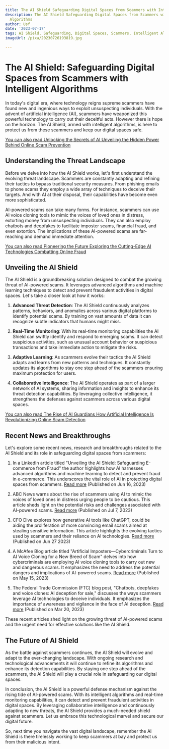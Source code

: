 ```yaml
---
title: The AI Shield Safeguarding Digital Spaces from Scammers with Intelligent Algorithms
description: The AI Shield Safeguarding Digital Spaces from Scammers with Intelligent
  Algorithms
author: Usf
date: '2023-07-17'
tags: AI Shield, Safeguarding, Digital Spaces, Scammers, Intelligent Algorithms
imageUrl: /pixa/20230726193819.jpg

---
```

# The AI Shield: Safeguarding Digital Spaces from Scammers with Intelligent Algorithms

In  today's digital era, where technology  reigns supreme scammers have found new and ingenious ways to exploit unsuspecting individuals. With the advent of artificial intelligence (AI), scammers have weaponized this powerful technology to carry out  their deceitful acts. However there is hope on the  horizon. The AI Shield, armed with intelligent algorithms, is here to protect us  from these  scammers and keep our digital spaces safe.

[You  can also read Unlocking the Secrets of AI Unveiling the Hidden Power Behind Online Scam Prevention](Unlocking%20the%20Secrets%20of%20AI%20Unveiling%20the%20Hidden%20Power%20Behind%20Online%20Scam%20Prevention)


## Understanding the Threat Landscape

Before we delve into how the AI Shield works, let's first understand the evolving threat landscape. Scammers are constantly adapting and refining their tactics to bypass traditional security measures. From phishing emails to  phone scams they employ  a wide array  of techniques to deceive their targets. And with AI at their disposal, their capabilities have become even more sophisticated.

AI-powered scams can take many forms. For instance, scammers can  use AI voice cloning tools to mimic the voices  of loved ones in distress,  extorting money from unsuspecting individuals. They can also  employ  chatbots and deepfakes to facilitate imposter scams, financial fraud,  and  even extortion.  The implications of these AI-powered  scams are far-reaching and demand immediate attention.

[You  can also read Pioneering the Future  Exploring  the Cutting-Edge AI Technologies Combatting Online Fraud](Pioneering%20the%20Future%20Exploring%20the%20Cutting-Edge%20AI%20Technologies%20Combatting%20Online%20Fraud)


## Unveiling the AI Shield

The AI Shield is a groundbreaking solution designed to  combat the growing threat of AI-powered  scams. It leverages advanced algorithms and machine learning techniques to detect and prevent fraudulent activities in digital spaces. Let's take a closer look at how it works:

1. **Advanced Threat Detection**: The AI Shield continuously analyzes patterns, behaviors,  and anomalies across various digital platforms to identify potential scams. By training on vast amounts  of data  it  can recognize subtle indicators that humans might miss.

2.  **Real-Time Monitoring**: With its real-time monitoring capabilities the AI Shield can swiftly identify and respond to  emerging scams. It  can detect suspicious activities, such as unusual account behavior or suspicious transactions and take immediate action to  mitigate the risks.

3. **Adaptive Learning**: As scammers evolve their tactics the AI Shield  adapts and learns from  new patterns and techniques. It  constantly updates its algorithms to stay one step ahead of the scammers  ensuring maximum protection for users.

4. **Collaborative Intelligence**: The AI Shield operates as part of a  larger network of AI systems, sharing information and insights to enhance its threat detection capabilities. By leveraging collective intelligence, it strengthens the defenses against scammers across various digital spaces.

[You can also read The Rise of AI Guardians How Artificial  Intelligence Is Revolutionizing  Online Scam Detection](The%20Rise%20of%20AI%20Guardians%20How%20Artificial%20Intelligence%20Is%20Revolutionizing%20Online%20Scam%20Detection)


## Recent News and  Breakthroughs

Let's explore  some recent news, research and breakthroughs related to the AI Shield and its role in safeguarding digital spaces from scammers:

1. In a LinkedIn article titled "Unveiling the AI Shield: Safeguarding E-commerce from Fraud" the author highlights how  AI  harnesses advanced algorithms and machine learning to detect  and prevent  fraud in e-commerce. This underscores  the vital  role of AI in  protecting  digital spaces from scammers. [Read  more](https://www.linkedin.com/pulse/unveiling-ai-shield-safeguarding-e-commerce-from-fraud-1f) (Published  on Jun 16, 2023)

2. ABC News warns about the rise of scammers using AI to mimic the voices of loved ones in distress urging people to be cautious. This article sheds  light on the potential  risks and challenges associated with AI-powered scams. [Read more](https://abcnews.go.com/Technology/experts-warn-rise-scammers-ai-mimic-voices-loved/story?id=100769857) (Published on Jul 7, 2023)

3. CFO Dive explores how generative AI tools like ChatGPT, could be aiding the proliferation  of more convincing email scams aimed at stealing sensitive information. This article highlights the  evolving tactics used by  scammers and their reliance on AI technologies. [Read more](https://www.cfodive.com/news/ai-linked-new-crop-of-business-email-scams/653977/) (Published on Jun 27 2023)

4. A  McAfee Blog article titled "Artificial Imposters—Cybercriminals Turn to  AI  Voice Cloning for a  New Breed of Scam" delves into  how  cybercriminals are employing AI voice cloning  tools to carry out new and dangerous scams. It emphasizes the  need to  address the potential dangers and implications of  AI-powered scams. [Read more](https://www.mcafee.com/blogs/privacy-identity-protection/artificial-imposters-cybercriminals-turn-to-ai-voice-cloning-for-a-new-breed-of-scam/) (Published on May 15, 2023)

5. The Federal Trade Commission (FTC) blog post, "Chatbots, deepfakes and voice clones: AI deception for sale," discusses the ways scammers leverage AI technologies to deceive individuals. It emphasizes the importance of awareness and vigilance in the face of AI deception. [Read  more](https://www.ftc.gov/business-guidance/blog/2023/03/chatbots-deepfakes-voice-clones-ai-deception-sale) (Published on Mar 20, 2023)

These recent  articles  shed light on the growing  threat of AI-powered scams and the urgent need for  effective solutions like the  AI Shield.

## The Future of AI Shield

As the battle  against scammers continues,  the AI Shield  will evolve and adapt to the ever-changing landscape. With ongoing research and technological advancements it will  continue to refine its algorithms and enhance its detection capabilities. By staying one step ahead of the scammers, the AI Shield will play a crucial role in safeguarding our digital  spaces.

In conclusion, the AI Shield is a powerful defense mechanism against  the rising tide of AI-powered scams. With its  intelligent algorithms  and real-time monitoring capabilities, it can detect and prevent fraudulent activities in digital spaces. By leveraging collaborative intelligence and continuously adapting to new threats, the AI Shield  provides a much-needed shield against scammers. Let us embrace this technological marvel and secure our digital future.

So,  next time  you  navigate the  vast digital landscape, remember the AI Shield  is there tirelessly working  to keep scammers at bay and protect us from their malicious intent.